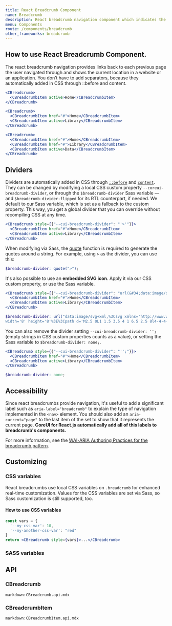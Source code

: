 ```yaml
---
title: React Breadcrumb Component
name: Breadcrumb
description: React breadcrumb navigation component which indicates the current location within a navigational hierarchy that automatically adds separators.
menu: Components
route: /components/breadcrumb
other_frameworks: breadcrumb
---
```



## How to use React Breadcrumb Component.

The react breadcrumb navigation provides links back to each previous page the user navigated through and shows the current location in a website or an application. You don’t have to add separators, because they automatically added in CSS through ::before and content.

```jsx preview
<CBreadcrumb>
  <CBreadcrumbItem active>Home</CBreadcrumbItem>
</CBreadcrumb>

<CBreadcrumb>
  <CBreadcrumbItem href="#">Home</CBreadcrumbItem>
  <CBreadcrumbItem active>Library</CBreadcrumbItem>
</CBreadcrumb>

<CBreadcrumb>
  <CBreadcrumbItem href="#">Home</CBreadcrumbItem>
  <CBreadcrumbItem href="#">Library</CBreadcrumbItem>
  <CBreadcrumbItem active>Data</CBreadcrumbItem>
</CBreadcrumb>
```

## Dividers

Dividers are automatically added in CSS through [`::before`](https://developer.mozilla.org/en-US/docs/Web/CSS/::before) and [`content`](https://developer.mozilla.org/en-US/docs/Web/CSS/content). They can be changed by modifying a local CSS custom property `--coreui-breadcrumb-divider`, or through the `$breadcrumb-divider` Sass variable — and `$breadcrumb-divider-flipped` for its RTL counterpart, if needed. We default to our Sass variable, which is set as a fallback to the custom property. This way, you get a global divider that you can override without recompiling CSS at any time.

```jsx preview
<CBreadcrumb style={{"--cui-breadcrumb-divider": "'>'"}}>
  <CBreadcrumbItem href="#">Home</CBreadcrumbItem>
  <CBreadcrumbItem active>Library</CBreadcrumbItem>
</CBreadcrumb>
```

When modifying via Sass, the [quote](https://sass-lang.com/documentation/modules/string#quote) function is required to generate the quotes around a string. For example, using `>` as the divider, you can use this:

```scss
$breadcrumb-divider: quote(">");
```

It's also possible to use an **embedded SVG icon**. Apply it via our CSS custom property, or use the Sass variable.

```jsx preview
<CBreadcrumb style={{"--cui-breadcrumb-divider": "url(&#34;data:image/svg+xml,%3Csvg xmlns='http://www.w3.org/2000/svg' width='8' height='8'%3E%3Cpath d='M2.5 0L1 1.5 3.5 4 1 6.5 2.5 8l4-4-4-4z' fill='currentColor'/%3E%3C/svg%3E&#34;);"}}>
  <CBreadcrumbItem href="#">Home</CBreadcrumbItem>
  <CBreadcrumbItem active>Library</CBreadcrumbItem>
</CBreadcrumb>
```

```scss
$breadcrumb-divider: url("data:image/svg+xml,%3Csvg xmlns='http://www.w3.org/2000/svg' 
width='8' height='8'%3E%3Cpath d='M2.5 0L1 1.5 3.5 4 1 6.5 2.5 8l4-4-4-4z' fill='currentColor'/%3E%3C/svg%3E");
```

You can also remove the divider setting `--cui-breadcrumb-divider: '';` (empty strings in CSS custom properties counts as a value), or setting the Sass variable to `$breadcrumb-divider: none;`.

```jsx preview
<CBreadcrumb style={{"--cui-breadcrumb-divider": "'';"}}>
  <CBreadcrumbItem href="#">Home</CBreadcrumbItem>
  <CBreadcrumbItem active>Library</CBreadcrumbItem>
</CBreadcrumb>
```

```scss
$breadcrumb-divider: none;
```

## Accessibility

Since react breadcrumbs provide navigation, it's useful to add a significant label such as `aria-label="breadcrumb"` to explain the type of navigation implemented in the `<nav>` element. You should also add an `aria-current="page"` to the last item of the set to show that it represents the current page. **CoreUI for React.js automatically add all of this labels to breadcrumb's components.** 

For more information, see the [WAI-ARIA Authoring Practices for the breadcrumb pattern](https://www.w3.org/TR/wai-aria-practices/#breadcrumb).

## Customizing

### CSS variables

React breadcrumbs use local CSS variables on `.breadcrumb` for enhanced real-time customization. Values for the CSS variables are set via Sass, so Sass customization is still supported, too.

<ScssDocs file="_breadcrumb.scss" capture="breadcrumb-css-vars"/>

#### How to use CSS variables

```jsx
const vars = { 
  '--my-css-var': 10,
  '--my-another-css-var': "red" 
}
return <CBreadcrumb style={vars}>...</CBreadcrumb>
```

### SASS variables

<ScssDocs file="_variables.scss" capture="breadcrumb-variables"/>

## API

### CBreadcrumb

`markdown:CBreadcrumb.api.mdx`

### CBreadcrumbItem

`markdown:CBreadcrumbItem.api.mdx`
